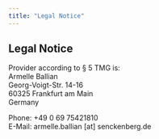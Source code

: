 ```yaml
---
title: "Legal Notice"
---
```


## Legal Notice

Provider according to § 5 TMG is:  
Armelle Ballian  
Georg-Voigt-Str. 14-16  
60325 Frankfurt am Main  
Germany  

Phone: +49 0 69 75421810  
E-Mail: armelle.ballian [at] senckenberg.de
